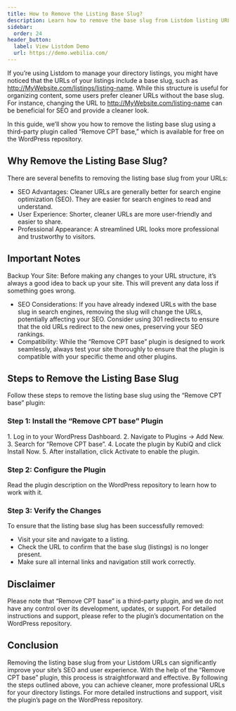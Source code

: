 ```yaml
---
title: How to Remove the Listing Base Slug?
description: Learn how to remove the base slug from Listdom listing URLs using the Remove CPT base plugin.
sidebar:
  order: 24
header_button:
  label: View Listdom Demo
  url: https://demo.webilia.com/
---
```



If you’re using Listdom to manage your directory listings, you might have noticed that the URLs of your listings include a base slug, such as http://MyWebsite.com/listings/listing-name. While this structure is useful for organizing content, some users prefer cleaner URLs without the base slug. For instance, changing the URL to http://MyWebsite.com/listing-name can be beneficial for SEO and provide a cleaner look.

In this guide, we’ll show you how to remove the listing base slug using a third-party plugin called “Remove CPT base,” which is available for free on the WordPress repository.

## Why Remove the Listing Base Slug?

There are several benefits to removing the listing base slug from your URLs:

- SEO Advantages: Cleaner URLs are generally better for search engine optimization (SEO). They are easier for search engines to read and understand.  
- User Experience: Shorter, cleaner URLs are more user-friendly and easier to share.  
- Professional Appearance: A streamlined URL looks more professional and trustworthy to visitors.  

## Important Notes

<Aside type="caution">
Backup Your Site: Before making any changes to your URL structure, it’s always a good idea to back up your site. This will prevent any data loss if something goes wrong.
</Aside>

- SEO Considerations: If you have already indexed URLs with the base slug in search engines, removing the slug will change the URLs, potentially affecting your SEO. Consider using 301 redirects to ensure that the old URLs redirect to the new ones, preserving your SEO rankings.  
- Compatibility: While the “Remove CPT base” plugin is designed to work seamlessly, always test your site thoroughly to ensure that the plugin is compatible with your specific theme and other plugins.  

## Steps to Remove the Listing Base Slug

Follow these steps to remove the listing base slug using the “Remove CPT base” plugin:

### Step 1: Install the “Remove CPT base” Plugin
<Steps>
1. Log in to your WordPress Dashboard.  
2. Navigate to Plugins → Add New.  
3. Search for “Remove CPT base”.  
4. Locate the plugin by KubiQ and click Install Now.  
5. After installation, click Activate to enable the plugin.  
</Steps>

### Step 2: Configure the Plugin
Read the plugin description on the WordPress repository to learn how to work with it.

### Step 3: Verify the Changes
To ensure that the listing base slug has been successfully removed:

- Visit your site and navigate to a listing.  
- Check the URL to confirm that the base slug (listings) is no longer present.  
- Make sure all internal links and navigation still work correctly.  

## Disclaimer

<Aside type="note">
Please note that “Remove CPT base” is a third-party plugin, and we do not have any control over its development, updates, or support. For detailed instructions and support, please refer to the plugin’s documentation on the WordPress repository.
</Aside>

## Conclusion

Removing the listing base slug from your Listdom URLs can significantly improve your site’s SEO and user experience. With the help of the “Remove CPT base” plugin, this process is straightforward and effective. By following the steps outlined above, you can achieve cleaner, more professional URLs for your directory listings. For more detailed instructions and support, visit the plugin’s page on the WordPress repository.
